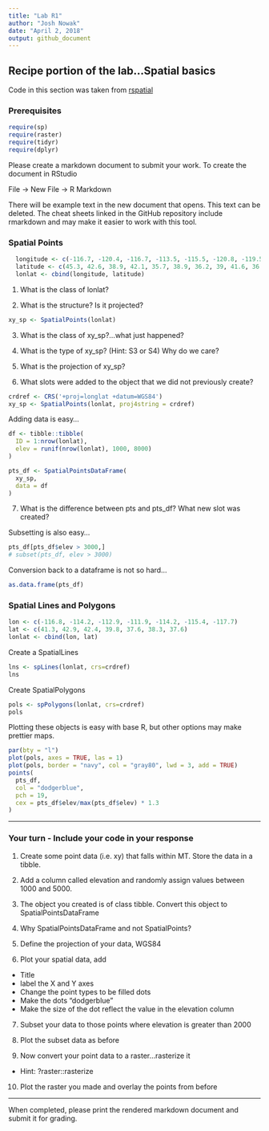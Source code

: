 ```yaml
---
title: "Lab R1"
author: "Josh Nowak"
date: "April 2, 2018"
output: github_document
---
```


##  Recipe portion of the lab...Spatial basics

Code in this section was taken from [rspatial](http://www.rspatial.org/spatial/rst/3-vectordata.html)

### Prerequisites
```r

require(sp)
require(raster)
require(tidyr)
require(dplyr)

```

Please create a markdown document to submit your work.  To create the document in RStudio

File -> New File -> R Markdown

There will be example text in the new document that opens.  This text can be deleted.  The cheat sheets linked in the GitHub repository include rmarkdown and may make it easier to work with this tool.

###  Spatial Points
```r
  longitude <- c(-116.7, -120.4, -116.7, -113.5, -115.5, -120.8, -119.5, -113.7, -113.7, -110.7)
  latitude <- c(45.3, 42.6, 38.9, 42.1, 35.7, 38.9, 36.2, 39, 41.6, 36.9)
  lonlat <- cbind(longitude, latitude)
```

1) What is the class of lonlat?

2) What is the structure?  Is it projected?


```r
xy_sp <- SpatialPoints(lonlat)

```

3) What is the class of xy_sp?...what just happened?

4) What is the type of xy_sp? (Hint: S3 or S4)  Why do we care?

5) What is the projection of xy_sp?

6) What slots were added to the object that we did not previously create?

```r
crdref <- CRS('+proj=longlat +datum=WGS84')
xy_sp <- SpatialPoints(lonlat, proj4string = crdref)
```

Adding data is easy...

```r
df <- tibble::tibble(
  ID = 1:nrow(lonlat),
  elev = runif(nrow(lonlat), 1000, 8000)
)

pts_df <- SpatialPointsDataFrame(
  xy_sp,
  data = df
)
```

7) What is the difference between pts and pts_df?  What new slot was created?

Subsetting is also easy...

```r
pts_df[pts_df$elev > 3000,]
# subset(pts_df, elev > 3000)
```

Conversion back to a dataframe is not so hard...
```r
as.data.frame(pts_df)
```


### Spatial Lines and Polygons

```r
lon <- c(-116.8, -114.2, -112.9, -111.9, -114.2, -115.4, -117.7)
lat <- c(41.3, 42.9, 42.4, 39.8, 37.6, 38.3, 37.6)
lonlat <- cbind(lon, lat)
```

Create a SpatialLines
```r
lns <- spLines(lonlat, crs=crdref)
lns
```

Create SpatialPolygons
```r
pols <- spPolygons(lonlat, crs=crdref)
pols
```

Plotting these objects is easy with base R, but other options may make prettier 
maps.

```r
par(bty = "l")
plot(pols, axes = TRUE, las = 1)
plot(pols, border = "navy", col = "gray80", lwd = 3, add = TRUE)
points(
  pts_df, 
  col = "dodgerblue", 
  pch = 19, 
  cex = pts_df$elev/max(pts_df$elev) * 1.3
)
```


***

### Your turn - Include your code in your response

1) Create some point data (i.e. xy) that falls within MT.  Store the data in a tibble.

2) Add a column called elevation and randomly assign values between 1000 and 5000.

3) The object you created is of class tibble.  Convert this object to SpatialPointsDataFrame

4) Why SpatialPointsDataFrame and not SpatialPoints?

5) Define the projection of your data, WGS84

6) Plot your spatial data, add
  - Title
  - label the X and Y axes
  - Change the point types to be filled dots
  - Make the dots "dodgerblue"
  - Make the size of the dot reflect the value in the elevation column

7) Subset your data to those points where elevation is greater than 2000

8) Plot the subset data as before

9) Now convert your point data to a raster...rasterize it
  - Hint: ?raster::rasterize

10) Plot the raster you made and overlay the points from before

***

When completed, please print the rendered markdown document and submit it for grading.

